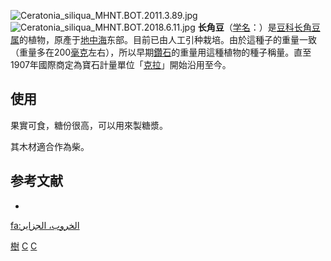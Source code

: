 {{Expand |time=2011-04-30T}}
{{ctm}}
{{Speciesbox
| taxon = Ceratonia siliqua
| binomial_authority = [[卡尔·林奈|Linn.]]
| status = LC
| status_system = IUCN3.1
| image = Arcosu07.jpg
}}

[[File:Ceratonia_siliqua_MHNT.BOT.2011.3.89.jpg|thumb]]
[[File:Ceratonia_siliqua_MHNT.BOT.2018.6.11.jpg|thumb]]
'''长角豆'''（[[学名|学名]]：{{lang|la|''Ceratonia siliqua''}}）是[[豆科|豆科]][[长角豆属|长角豆属]]的植物，原產于[[地中海|地中海]]东部。目前已由人工引种栽培。由於這種子的重量一致（重量多在200[[毫克|毫克]]左右），所以早期[[鑽石|鑽石]]的重量用這種植物的種子稱量。直至1907年國際商定為寶石計量單位「[[克拉|克拉]]」開始沿用至今。
== 使用 ==

果實可食，糖份很高，可以用來製糖漿。

其木材適合作為柴。

== 参考文献 ==
<div class="references-small">
* {{cite web| url =http://www.bioinfo.cn/db05/KmzwSpecies.php?action=view&id=3079| title =长角豆| work =《中国高等植物数据库全库》| publisher =中国科学院微生物研究所| author =昆明植物研究所| accessdate =2009-02-23}}{{dead link|date=2018年5月 |bot=InternetArchiveBot |fix-attempted=yes }}
</div>

{{Authority control}}
{{藥用植物小作品}}
{{taxonbar}}

[[Category:藥用植物|樹]]
[[Category:长角豆属|C]]
[[Category:_卡尔·林奈命名的生物分类|C]]

[[fa:الخروب،_الجزایر|fa:الخروب، الجزایر]]